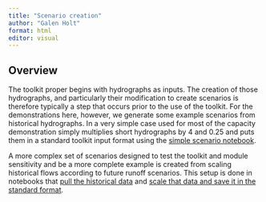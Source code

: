 ```yaml
---
title: "Scenario creation"
author: "Galen Holt"
format: html
editor: visual
---
```


## Overview

The toolkit proper begins with hydrographs as inputs. The creation of those hydrographs, and particularly their modification to create scenarios is therefore typically a step that occurs prior to the use of the toolkit. For the demonstrations here, however, we generate some example scenarios from historical hydrographs. In a very simple case used for most of the capacity demonstration simply multiplies short hydrographs by 4 and 0.25 and puts them in a standard toolkit input format using the [simple scenario notebook](scenario_creation_demo_R.qmd).

A more complex set of scenarios designed to test the toolkit and module sensitivity and be a more complete example is created from scaling historical flows according to future runoff scenarios. This setup is done in notebooks that [pull the historical data](pull_gauges_to_scale.qmd) and [scale that data and save it in the standard format](scaling_scenarios.qmd).
